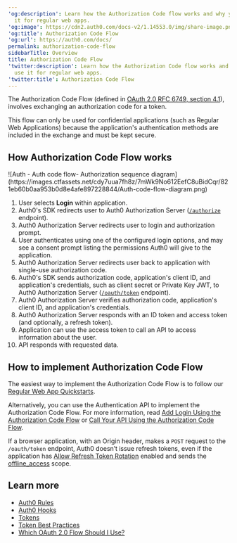---
'og:description': Learn how the Authorization Code flow works and why you should use
  it for regular web apps.
'og:image': https://cdn2.auth0.com/docs-v2/1.14553.0/img/share-image.png
'og:title': Authorization Code Flow
'og:url': https://auth0.com/docs/
permalink: authorization-code-flow
sidebarTitle: Overview
title: Authorization Code Flow
'twitter:description': Learn how the Authorization Code flow works and why you should
  use it for regular web apps.
'twitter:title': Authorization Code Flow
---
The Authorization Code Flow (defined in [OAuth 2.0 RFC 6749, section 4.1](https://tools.ietf.org/html/rfc6749#section-4.1)), involves exchanging an authorization code for a token.

This flow can only be used for confidential applications (such as Regular Web Applications) because the application's authentication methods are included in the exchange and must be kept secure.

## How Authorization Code Flow works

<Frame>![Auth - Auth code flow- Authorization sequence diagram](https://images.ctfassets.net/cdy7uua7fh8z/7mWk9No612EefC8uBidCqr/821eb60b0aa953b0d8e4afe897228844/Auth-code-flow-diagram.png)</Frame>

1. User selects **Login** within application.
2. Auth0's SDK redirects user to Auth0 Authorization Server ([`/authorize`](https://auth0.com/docs/api/authentication/authorization-code-flow/authorize-application) endpoint).
3. Auth0 Authorization Server redirects user to login and authorization prompt.
4. User authenticates using one of the configured login options, and may see a consent prompt listing the permissions Auth0 will give to the application.
5. Auth0 Authorization Server redirects user back to application with single-use authorization code.
6. Auth0's SDK sends authorization code, application's client ID, and application's credentials, such as client secret or Private Key JWT, to Auth0 Authorization Server ([`/oauth/token`](https://auth0.com/docs/api/authentication/authorization-code-flow/get-token) endpoint).
7. Auth0 Authorization Server verifies authorization code, application's client ID, and application's credentials.
8. Auth0 Authorization Server responds with an ID token and access token (and optionally, a refresh token).
9. Application can use the access token to call an API to access information about the user.
10. API responds with requested data.

## How to implement Authorization Code Flow

The easiest way to implement the Authorization Code Flow is to follow our [Regular Web App Quickstarts](/docs/quickstart/webapp).

Alternatively, you can use the Authentication API to implement the Authorization Code Flow. For more information, read [Add Login Using the Authorization Code Flow](/docs/get-started/authentication-and-authorization-flow/authorization-code-flow/add-login-auth-code-flow) or [Call Your API Using the Authorization Code Flow](/docs/get-started/authentication-and-authorization-flow/authorization-code-flow/call-your-api-using-the-authorization-code-flow).

<Callout icon="file-lines" color="#0EA5E9" iconType="regular">

If a browser application, with an Origin header, makes a `POST` request to the `/oauth/token` endpoint, Auth0 doesn’t issue refresh tokens, even if the application has [Allow Refresh Token Rotation](/docs/secure/tokens/refresh-tokens/configure-refresh-token-rotation) enabled and sends the [offline_access](/docs/secure/tokens/refresh-tokens/configure-refresh-token-rotation#configure-with-the-auth0-spa-sdk) scope.

</Callout>

## Learn more

* [Auth0 Rules](/docs/customize/rules)
* [Auth0 Hooks](/docs/customize/hooks)
* [Tokens](/docs/secure/tokens)
* [Token Best Practices](/docs/secure/tokens/token-best-practices)
* [Which OAuth 2.0 Flow Should I Use?](/docs/get-started/authentication-and-authorization-flow/which-oauth-2-0-flow-should-i-use)
